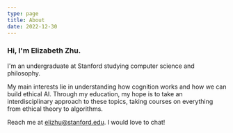 ```yaml
---
type: page
title: About
date: 2022-12-30
---
```


### Hi, I'm Elizabeth Zhu.

I'm an undergraduate at Stanford studying computer science and philosophy.

My main interests lie in understanding how cognition works and how we can build ethical AI. Through my education, my hope is to take an interdisciplinary approach to these topics, taking courses on everything from ethical theory to algorithms.

Reach me at elizhu@stanford.edu. I would love to chat!
